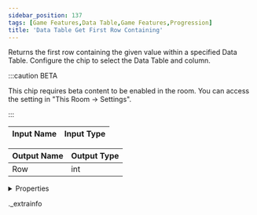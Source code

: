 ```yaml
---
sidebar_position: 137
tags: [Game Features,Data Table,Game Features,Progression]
title: 'Data Table Get First Row Containing'
---
```


Returns the first row containing the given value within a specified Data Table. Configure the chip to select the Data Table and column.

:::caution BETA

This chip requires beta content to be enabled in the room. You can access the setting in "This Room -> Settings".

:::

<IChip uuid="699f2839-0742-4b3d-80ca-4394fb60e7e2" />

| Input Name | Input Type |
|-----------|-----------|

| Output Name | Output Type |
|-----------|-----------|
| Row | int |


<details>
  <summary>Properties</summary>
  <div>
    <div>
    <table>
      <thead>
        <tr>
          <th>Room availability:</th>
          <th>Available everywhere</th>
        </tr>
        <tr>
          <th>Is beta required?</th>
          <th>Yes</th>
        </tr>
        <tr>
          <th>Is this chip a trolling risk?</th>
          <th>No</th>
        </tr>
        <tr>
          <th>Is this chip a role assignment risk?</th>
          <th>No</th>
        </tr>
        <tr>
          <th>Chip UUID</th>
          <th>699f2839-0742-4b3d-80ca-4394fb60e7e2</th>
        </tr>
      </thead>
    </table>
    </div>
  </div>
</details>

._extrainfo